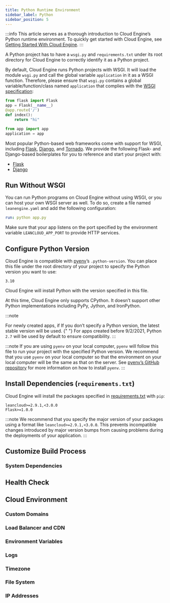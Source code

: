 ```yaml
---
title: Python Runtime Environment
sidebar_label: Python
sidebar_position: 5
---
```



:::info
This article serves as a thorough introduction to Cloud Engine’s Python runtime environment. To quickly get started with Cloud Engine, see [Getting Started With Cloud Engine](/sdk/engine/deploy/getting-started).
:::

A Python project has to have a `wsgi.py` and `requirements.txt` under its root directory for Cloud Engine to correctly identify it as a Python project.

By default, Cloud Engine runs Python projects with WSGI. It will load the module `wsgi.py` and call the global variable `application` in it as a WSGI function. Therefore, please ensure that `wsgi.py` contains a global variable/function/class named `application` that complies with the [WSGI specification](https://peps.python.org/pep-0333/):

```python title='app.py'
from flask import Flask
app = Flask(__name__)
@app.route('/')
def index():
    return "hi"
```

```python title='wsgi.py'
from app import app
application = app
```

Most popular Python-based web frameworks come with support for WSGI, including [Flask](https://flask.palletsprojects.com/en/2.1.x/), [Django](https://www.djangoproject.com), and [Tornado](https://www.tornadoweb.org/en/stable/). We provide the following Flask- and Django-based boilerplates for you to reference and start your project with:

- [Flask](https://github.com/leancloud/python-getting-started)
- [Django](https://github.com/leancloud/django-getting-started)

## Run Without WSGI

You can run Python programs on Cloud Engine without using WSGI, or you can host your own WSGI server as well. To do so, create a file named `leanengine.yaml` and add the following configuration:

```yaml title='leanengine.yaml'
run: python app.py
```

Make sure that your app listens on the port specified by the environment variable `LEANCLOUD_APP_PORT` to provide HTTP services.

## Configure Python Version

Cloud Engine is compatible with [pyenv](https://github.com/pyenv/pyenv)’s `.python-version`. You can place this file under the root directory of your project to specify the Python version you want to use:

```plain title='.python-version'
3.10
```

Cloud Engine will install Python with the version specified in this file.

At this time, Cloud Engine only supports CPython. It doesn’t support other Python implementations including PyPy, Jython, and IronPython.

:::note

<Conditional brand="leancloud">For newly created apps, if</Conditional>
<Conditional brand="tds">If</Conditional> you don’t specify a Python version,
the latest stable version will be used.
<Conditional brand="leancloud">
  {" "}
  For apps created before 9/2/2021, Python `2.7` will be used by default to ensure
  compatibility.
</Conditional>
:::

:::note
If you are using `pyenv` on your local computer, `pyenv` will follow this file to run your project with the specified Python version. We recommend that you use `pyenv` on your local computer so that the environment on your local computer will be the same as that on the server. See [pyenv’s GitHub repository](https://github.com/pyenv/pyenv) for more information on how to install `pyenv`.
:::

## Install Dependencies (`requirements.txt`)

Cloud Engine will install the packages specified in [requirements.txt](https://pip.pypa.io/en/stable/user_guide/#requirements-files) with `pip`:

```plain title='requirements.txt'
leancloud>=2.9.1,<3.0.0
Flask>=1.0.0
```

:::note
We recommend that you specify the major version of your packages using a format like `leancloud>=2.9.1,<3.0.0`. This prevents incompatible changes introduced by major version bumps from causing problems during the deployments of your application.
:::

## Customize Build Process

<BuildingScripts />

### System Dependencies

<BuildingSystemDependencies />

## Health Check

<CloudHealthCheck />

## Cloud Environment

### Custom Domains

<CloudCustomDomain />

### Load Balancer and CDN

<CloudLoadBalancer only="python" />

### Environment Variables

<CloudEnvironments />

### Logs

<CloudLogs only="python" />

### Timezone

<CloudTimezone />

### File System

<CloudFilesystem />

### IP Addresses

<CloudInternetAddress />
